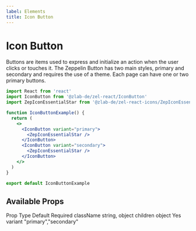 ```yaml
---
label: Elements
title: Icon Button
---
```



# Icon Button

Buttons are items used to express and initialize an action when the user clicks or touches it. The Zeppelin Button has two main styles, primary and secondary and requires the use of a theme. Each page can have one or two primary buttons.


<div style={{ marginBottom: 30 }}>
  <IconButtonExample />
</div>

```jsx
import React from 'react'
import IconButton from '@zlab-de/zel-react/IconButton'
import ZepIconEssentialStar from '@zlab-de/zel-react-icons/ZepIconEssentialStar'

function IconButtonExample() {
  return (
    <>
      <IconButton variant="primary">
        <ZepIconEssentialStar />
      </IconButton>
      <IconButton variant="secondary">
        <ZepIconEssentialStar />
      </IconButton>
    </>
  )
}

export default IconButtonExample
```

## Available Props

<Table title="Icon Button Props" style={{ marginBottom: 60 }}>
  <TableHeader>
    <TableCell>Prop</TableCell>
    <TableCell>Type</TableCell>
    <TableCell>Default</TableCell>
    <TableCell>Required</TableCell>
  </TableHeader>
  <TableBody>
    <TableRow color="white">
      <TableCell scope="row" component="th">
        className
      </TableCell>
      <TableCell>string, object</TableCell>
      <TableCell />
      <TableCell />
    </TableRow>
    <TableRow color="gray">
      <TableCell scope="row" component="th">
        children
      </TableCell>
      <TableCell>object</TableCell>
      <TableCell />
      <TableCell>Yes</TableCell>
    </TableRow>
    <TableRow color="white">
      <TableCell scope="row" component="th">
        variant
      </TableCell>
      <TableCell>"primary","secondary"</TableCell>
      <TableCell />
      <TableCell />
    </TableRow>
  </TableBody>
</Table>